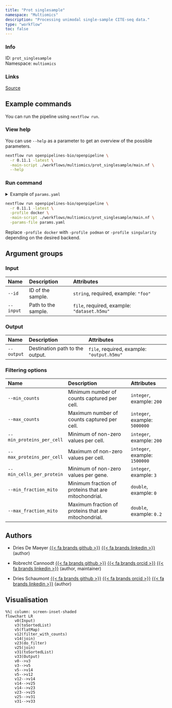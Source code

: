 ```yaml
---
title: "Prot singlesample"
namespace: "Multiomics"
description: "Processing unimodal single-sample CITE-seq data."
type: "workflow"
toc: false
---
```


::: {.column-margin}

### Info

ID: `prot_singlesample`  
Namespace: `multiomics`

### Links
[Source](https://github.com/openpipelines-bio/openpipeline/blob/0.11.1/./workflows/multiomics/prot_singlesample){.btn-action .btn-sm .btn-info .btn role="button"}

:::



## Example commands

You can run the pipeline using `nextflow run`.

### View help

You can use `--help` as a parameter to get an overview of the possible parameters.

```bash
nextflow run openpipelines-bio/openpipeline \
  -r 0.11.1 -latest \
  -main-script ./workflows/multiomics/prot_singlesample/main.nf \
  --help
```

### Run command

<details>
<summary>Example of `params.yaml`</summary>
```yaml
# Input
id: # please fill in - example: "foo"
input: # please fill in - example: "dataset.h5mu"

# Output
# output: "$id.$key.output.h5mu"

# Filtering options
# min_counts: 200
# max_counts: 5000000
# min_proteins_per_cell: 200
# max_proteins_per_cell: 1500000
# min_cells_per_protein: 3
# min_fraction_mito: 0
# max_fraction_mito: 0.2

# Nextflow input-output arguments
publish_dir: # please fill in - example: "output/"
# param_list: "my_params.yaml"
```
</details>

```bash
nextflow run openpipelines-bio/openpipeline \
  -r 0.11.1 -latest \
  -profile docker \
  -main-script ./workflows/multiomics/prot_singlesample/main.nf \
  -params-file params.yaml
```

:::{.callout-note}
Replace `-profile docker` with `-profile podman` or `-profile singularity` depending on the desired backend.
:::

## Argument groups

### Input

|Name      |Description         |Attributes                                  |
|:---------|:-------------------|:-------------------------------------------|
|`--id`    |ID of the sample.   |`string`, required, example: `"foo"`        |
|`--input` |Path to the sample. |`file`, required, example: `"dataset.h5mu"` |


### Output

|Name       |Description                     |Attributes                                 |
|:----------|:-------------------------------|:------------------------------------------|
|`--output` |Destination path to the output. |`file`, required, example: `"output.h5mu"` |


### Filtering options

|Name                      |Description                                          |Attributes                    |
|:-------------------------|:----------------------------------------------------|:-----------------------------|
|`--min_counts`            |Minimum number of counts captured per cell.          |`integer`, example: `200`     |
|`--max_counts`            |Maximum number of counts captured per cell.          |`integer`, example: `5000000` |
|`--min_proteins_per_cell` |Minimum of non-zero values per cell.                 |`integer`, example: `200`     |
|`--max_proteins_per_cell` |Maximum of non-zero values per cell.                 |`integer`, example: `1500000` |
|`--min_cells_per_protein` |Minimum of non-zero values per gene.                 |`integer`, example: `3`       |
|`--min_fraction_mito`     |Minimum fraction of proteins that are mitochondrial. |`double`, example: `0`        |
|`--max_fraction_mito`     |Maximum fraction of proteins that are mitochondrial. |`double`, example: `0.2`      |

## Authors


  * Dries De Maeyer [{{< fa brands github >}}](https://github.com/ddemaeyer) [{{< fa brands linkedin >}}](https://linkedin.com/in/dries-de-maeyer-b46a814) (author)

  * Robrecht Cannoodt [{{< fa brands github >}}](https://github.com/rcannood) [{{< fa brands orcid >}}](https://orcid.org/0000-0003-3641-729X) [{{< fa brands linkedin >}}](https://linkedin.com/in/robrechtcannoodt) (author, maintainer)

  * Dries Schaumont [{{< fa brands github >}}](https://github.com/DriesSchaumont) [{{< fa brands orcid >}}](https://orcid.org/0000-0002-4389-0440) [{{< fa brands linkedin >}}](https://linkedin.com/in/dries-schaumont) (author)

## Visualisation

```mermaid
%%| column: screen-inset-shaded
flowchart LR
    v0(Input)
    v3(toSortedList)
    v5(flatMap)
    v12(filter_with_counts)
    v14(join)
    v23(do_filter)
    v25(join)
    v31(toSortedList)
    v33(Output)
    v0-->v3
    v3-->v5
    v5-->v14
    v5-->v12
    v12-->v14
    v14-->v25
    v14-->v23
    v23-->v25
    v25-->v31
    v31-->v33

```
